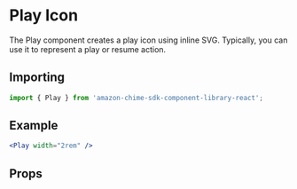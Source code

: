 

# Play Icon

The Play component creates a play icon using inline SVG. Typically, you can use it to represent a play or resume action.

## Importing

```javascript
import { Play } from 'amazon-chime-sdk-component-library-react';
```

## Example

<ThemeProvider theme={lightTheme}>
  <Preview>
    <Play width="2rem" />
  </Preview>
</ThemeProvider>

```jsx
<Play width="2rem" />
```

## Props

<Props of={Play} />
